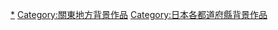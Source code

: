{{日本行政區劃分類導航|背景作品}}
{{DEFAULTSORT:Tochigi}}
[[Category:栃木縣文化|*]]
[[Category:關東地方背景作品|Category:關東地方背景作品]]
[[Category:日本各都道府縣背景作品|Category:日本各都道府縣背景作品]]